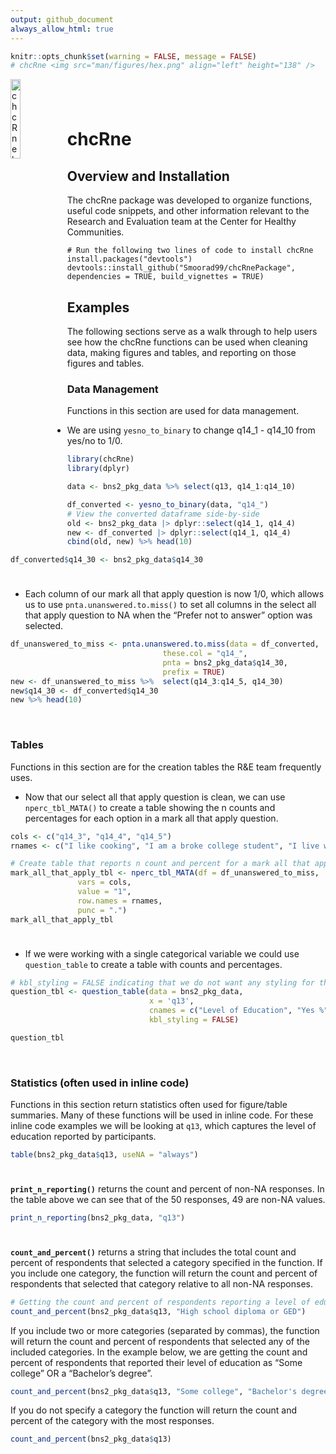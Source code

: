 ```yaml
---
output: github_document
always_allow_html: true
---
```


```r
knitr::opts_chunk$set(warning = FALSE, message = FALSE) 
# chcRne <img src="man/figures/hex.png" align="left" height="138" />
```



<img src="man/figures/hex.png" style="width: 18%; float: left;" alt="chcRne logo">

<hr style="height:40px; visibility:hidden;" />
 
# chcRne

## Overview and Installation

The chcRne package was developed to organize functions, useful code snippets, and other information relevant to the Research and Evaluation team at the Center for Healthy Communities.

```
# Run the following two lines of code to install chcRne
install.packages("devtools") 
devtools::install_github("Smoorad99/chcRnePackage", dependencies = TRUE, build_vignettes = TRUE)
```

## Examples
The following sections serve as a walk through to help users see how the chcRne functions can be used when cleaning data, making figures and tables, and reporting on those figures and tables.

### Data Management

Functions in this section are used for data management.

- We are using `yesno_to_binary` to change q14_1 - q14_10 from yes/no to 1/0.
```r
library(chcRne)
library(dplyr)

data <- bns2_pkg_data %>% select(q13, q14_1:q14_10)

df_converted <- yesno_to_binary(data, "q14_")
# View the converted dataframe side-by-side
old <- bns2_pkg_data |> dplyr::select(q14_1, q14_4)
new <- df_converted |> dplyr::select(q14_1, q14_4)
cbind(old, new) %>% head(10)

```

```r
df_converted$q14_30 <- bns2_pkg_data$q14_30
```

<br style="line-height: 10px" />

- Each column of our mark all that apply question is now 1/0, which allows us to use `pnta.unanswered.to.miss()` to set all columns in the select all that apply question to NA when the "Prefer not to answer" option was selected.
```r
df_unanswered_to_miss <- pnta.unanswered.to.miss(data = df_converted,
                                  these.col = "q14_",
                                  pnta = bns2_pkg_data$q14_30,
                                  prefix = TRUE)
new <- df_unanswered_to_miss %>%  select(q14_3:q14_5, q14_30)
new$q14_30 <- df_converted$q14_30
new %>% head(10)
```

<br/>

### Tables
Functions in this section are for the creation tables the R&E team frequently uses. 

- Now that our select all that apply question is clean, we can use `nperc_tbl_MATA()` to create a table showing the n counts and percentages for each option in a mark all that apply question.
```r
cols <- c("q14_3", "q14_4", "q14_5")
rnames <- c("I like cooking", "I am a broke college student", "I live with chefs")

# Create table that reports n count and percent for a mark all that apply question
mark_all_that_apply_tbl <- nperc_tbl_MATA(df = df_unanswered_to_miss,
               vars = cols,
               value = "1",
               row.names = rnames,
               punc = ".")
mark_all_that_apply_tbl
```

<br style="line-height: 10px" />

- If we were working with a single categorical variable we could use `question_table` to create a table with counts and percentages.

```r
# kbl_styling = FALSE indicating that we do not want any styling for the table
question_tbl <- question_table(data = bns2_pkg_data, 
                               x = 'q13', 
                               cnames = c("Level of Education", "Yes %"), 
                               kbl_styling = FALSE)

question_tbl
```

<br/>

### Statistics (often used in inline code)
Functions in this section return statistics often used for figure/table summaries. Many of these functions will be used in inline code. For these inline code examples we will be looking at `q13`, which captures the level of education reported by participants.

```r
table(bns2_pkg_data$q13, useNA = "always")
```
<br style="line-height: 10px" />

**`print_n_reporting()`** returns the count and percent of non-NA responses. In the table above we can see that of the 50 responses, 49 are non-NA values. 

```r
print_n_reporting(bns2_pkg_data, "q13")
```
<br style="line-height: 10px" />

**`count_and_percent()`** returns a string that includes the total count and percent of respondents that selected a category specified in the function. If you include one category, the function will return the count and percent of respondents that selected that category relative to all non-NA responses.
```r
# Getting the count and percent of respondents reporting a level of education of some college or a bachelors degree.
count_and_percent(bns2_pkg_data$q13, "High school diploma or GED")
```

If you include two or more categories (separated by commas), the function will return the count and percent of respondents that selected any of the included categories. In the example below, we are getting the count and percent of respondents that reported their level of education as "Some college" OR a "Bachelor's degree". 

```r
count_and_percent(bns2_pkg_data$q13, "Some college", "Bachelor's degree")
```

If you do not specify a category the function will return the count and percent of the category with the most responses. 

```r
count_and_percent(bns2_pkg_data$q13)
```

